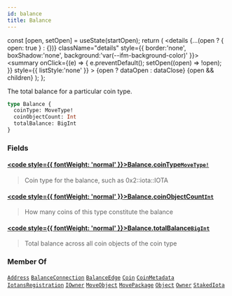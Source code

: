 ```yaml
---
id: balance
title: Balance
---
```









  const [open, setOpen] = useState(startOpen);
  return (
    <details {...(open ? { open: true } : {})} className="details" style={{ border:'none', boxShadow:'none', background:'var(--ifm-background-color)' }}>
      <summary
        onClick={(e) => {
          e.preventDefault();
          setOpen((open) => !open);
        }}
        style={{ listStyle:'none' }}
      >
      {open ? dataOpen : dataClose}
      </summary>
      {open && children}
    </details>
  );
};








The total balance for a particular coin type.


```graphql
type Balance {
  coinType: MoveType!
  coinObjectCount: Int
  totalBalance: BigInt
}
```




### Fields

#### [<code style={{ fontWeight: 'normal' }}>Balance.<b>coinType</b></code>](#)<Bullet />[`MoveType!`](/references/iota-api/iota-graphql/reference/types/objects/move-type) <Badge class="badge badge--secondary" text="non-null"/> <Badge class="badge badge--secondary" text="object"/> 
> 
> 
> Coin type for the balance, such as 0x2::iota::IOTA
> 

#### [<code style={{ fontWeight: 'normal' }}>Balance.<b>coinObjectCount</b></code>](#)<Bullet />[`Int`](/references/iota-api/iota-graphql/reference/types/scalars/int) <Badge class="badge badge--secondary" text="scalar"/> 
> 
> 
> How many coins of this type constitute the balance
> 

#### [<code style={{ fontWeight: 'normal' }}>Balance.<b>totalBalance</b></code>](#)<Bullet />[`BigInt`](/references/iota-api/iota-graphql/reference/types/scalars/big-int) <Badge class="badge badge--secondary" text="scalar"/> 
> 
> 
> Total balance across all coin objects of the coin type
> 





### Member Of

[`Address`](/references/iota-api/iota-graphql/reference/types/objects/address)  <Badge class="badge badge--secondary" text="object"/><Bullet />[`BalanceConnection`](/references/iota-api/iota-graphql/reference/types/objects/balance-connection)  <Badge class="badge badge--secondary" text="object"/><Bullet />[`BalanceEdge`](/references/iota-api/iota-graphql/reference/types/objects/balance-edge)  <Badge class="badge badge--secondary" text="object"/><Bullet />[`Coin`](/references/iota-api/iota-graphql/reference/types/objects/coin)  <Badge class="badge badge--secondary" text="object"/><Bullet />[`CoinMetadata`](/references/iota-api/iota-graphql/reference/types/objects/coin-metadata)  <Badge class="badge badge--secondary" text="object"/><Bullet />[`IotansRegistration`](/references/iota-api/iota-graphql/reference/types/objects/iotans-registration)  <Badge class="badge badge--secondary" text="object"/><Bullet />[`IOwner`](/references/iota-api/iota-graphql/reference/types/interfaces/iowner)  <Badge class="badge badge--secondary" text="interface"/><Bullet />[`MoveObject`](/references/iota-api/iota-graphql/reference/types/objects/move-object)  <Badge class="badge badge--secondary" text="object"/><Bullet />[`MovePackage`](/references/iota-api/iota-graphql/reference/types/objects/move-package)  <Badge class="badge badge--secondary" text="object"/><Bullet />[`Object`](/references/iota-api/iota-graphql/reference/types/objects/object)  <Badge class="badge badge--secondary" text="object"/><Bullet />[`Owner`](/references/iota-api/iota-graphql/reference/types/objects/owner)  <Badge class="badge badge--secondary" text="object"/><Bullet />[`StakedIota`](/references/iota-api/iota-graphql/reference/types/objects/staked-iota)  <Badge class="badge badge--secondary" text="object"/>

